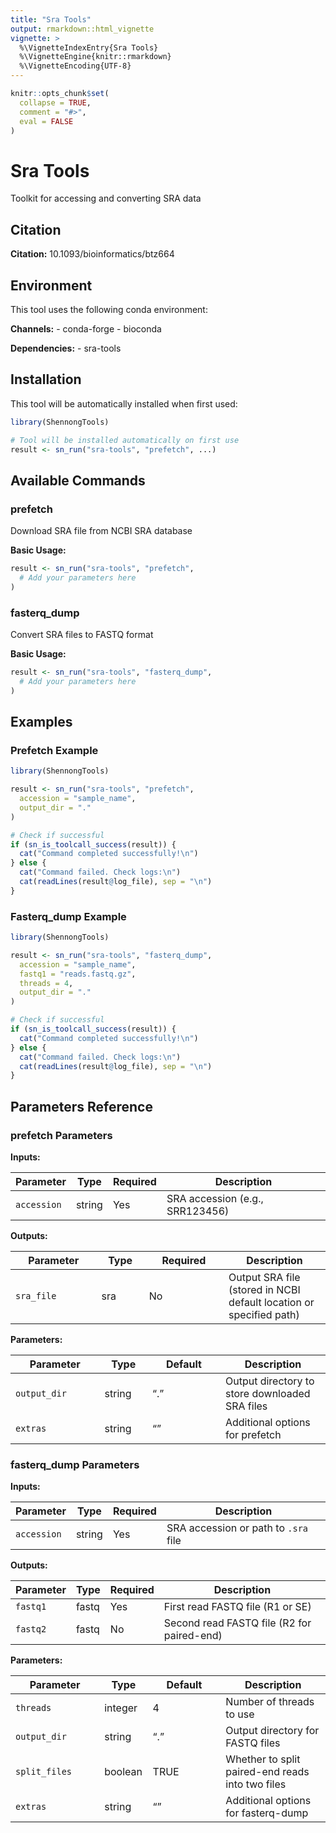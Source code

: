 ```yaml
---
title: "Sra Tools"
output: rmarkdown::html_vignette
vignette: >
  %\VignetteIndexEntry{Sra Tools}
  %\VignetteEngine{knitr::rmarkdown}
  %\VignetteEncoding{UTF-8}
---
```


```r
knitr::opts_chunk$set(
  collapse = TRUE,
  comment = "#>",
  eval = FALSE
)
```

# Sra Tools

Toolkit for accessing and converting SRA data

## Citation

**Citation:** 10.1093/bioinformatics/btz664

## Environment

This tool uses the following conda environment:

**Channels:**
- conda-forge
- bioconda

**Dependencies:**
- sra-tools

## Installation

This tool will be automatically installed when first used:

```r
library(ShennongTools)

# Tool will be installed automatically on first use
result <- sn_run("sra-tools", "prefetch", ...)
```

## Available Commands

### prefetch

Download SRA file from NCBI SRA database

**Basic Usage:**

```r
result <- sn_run("sra-tools", "prefetch",
  # Add your parameters here
)
```

### fasterq_dump

Convert SRA files to FASTQ format

**Basic Usage:**

```r
result <- sn_run("sra-tools", "fasterq_dump",
  # Add your parameters here
)
```

## Examples

### Prefetch Example

```r
library(ShennongTools)

result <- sn_run("sra-tools", "prefetch",
  accession = "sample_name",
  output_dir = "."
)

# Check if successful
if (sn_is_toolcall_success(result)) {
  cat("Command completed successfully!\n")
} else {
  cat("Command failed. Check logs:\n")
  cat(readLines(result@log_file), sep = "\n")
}
```

### Fasterq_dump Example

```r
library(ShennongTools)

result <- sn_run("sra-tools", "fasterq_dump",
  accession = "sample_name",
  fastq1 = "reads.fastq.gz",
  threads = 4,
  output_dir = "."
)

# Check if successful
if (sn_is_toolcall_success(result)) {
  cat("Command completed successfully!\n")
} else {
  cat("Command failed. Check logs:\n")
  cat(readLines(result@log_file), sep = "\n")
}
```

## Parameters Reference

### prefetch Parameters

**Inputs:**

| Parameter | Type | Required | Description |
|-----------|------|----------|-------------|
| `accession` | string | Yes | SRA accession (e.g., SRR123456) |

**Outputs:**

| Parameter | Type | Required | Description |
|-----------|------|----------|-------------|
| `sra_file` | sra | No | Output SRA file (stored in NCBI default location or specified path) |

**Parameters:**

| Parameter | Type | Default | Description |
|-----------|------|---------|-------------|
| `output_dir` | string | "." | Output directory to store downloaded SRA files |
| `extras` | string | "" | Additional options for prefetch |

### fasterq_dump Parameters

**Inputs:**

| Parameter | Type | Required | Description |
|-----------|------|----------|-------------|
| `accession` | string | Yes | SRA accession or path to `.sra` file |

**Outputs:**

| Parameter | Type | Required | Description |
|-----------|------|----------|-------------|
| `fastq1` | fastq | Yes | First read FASTQ file (R1 or SE) |
| `fastq2` | fastq | No | Second read FASTQ file (R2 for paired-end) |

**Parameters:**

| Parameter | Type | Default | Description |
|-----------|------|---------|-------------|
| `threads` | integer | 4 | Number of threads to use |
| `output_dir` | string | "." | Output directory for FASTQ files |
| `split_files` | boolean | TRUE | Whether to split paired-end reads into two files |
| `extras` | string | "" | Additional options for fasterq-dump |

